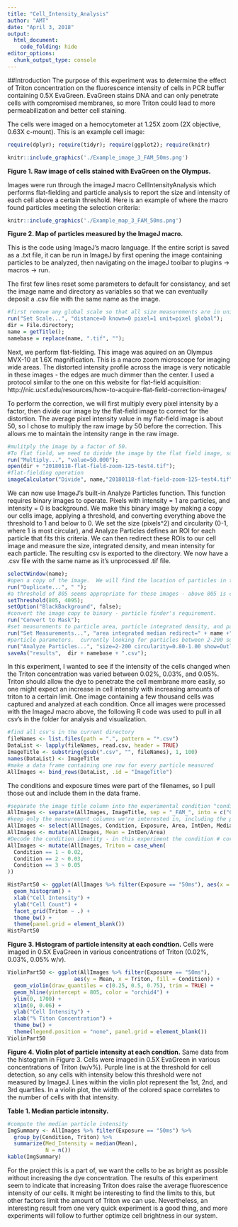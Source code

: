 ```yaml
---
title: "Cell_Intensity_Analysis"
author: "AMT"
date: "April 3, 2018"
output: 
  html_document:
    code_folding: hide
editor_options: 
  chunk_output_type: console
---
```

##Introduction
The purpose of this experiment was to determine the effect of Triton concentration on the fluorescence intensity of cells in PCR buffer containing 0.5X EvaGreen.  EvaGreen stains DNA and can only penetrate cells with compromised membranes, so more Triton could lead to more permeabilization and better cell staining.

The cells were imaged on a hemocytometer at 1.25X zoom (2X objective, 0.63X c-mount).  This is an example cell image:

```r
require(dplyr); require(tidyr); require(ggplot2); require(knitr)
```

```r
knitr::include_graphics('./Example_image_3_FAM_50ms.png')
```

**Figure 1. Raw image of cells stained with EvaGreen on the Olympus.**

Images were run through the imageJ macro CellIntensityAnalysis which performs flat-fielding and particle analysis to report the size and intensity of each cell above a certain threshold.  Here is an example of where the macro found particles meeting the selection criteria:

```r
knitr::include_graphics('./Example_map_3_FAM_50ms.png')
```

**Figure 2. Map of particles measured by the ImageJ macro.**

This is the code using ImageJ's macro language.  If the entire script is saved as a .txt file, it can be run in ImageJ by first opening the image containing particles to be analyzed, then navigating on the imageJ toolbar to plugins -> macros -> run.

The first few lines reset some parameters to default for consistancy, and set the image name and directory as variables so that we can eventually deposit a .csv file with the same name as the image.
```r
#first remove any global scale so that all size measurements are in units of pixels
run("Set Scale...", "distance=0 known=0 pixel=1 unit=pixel global");
dir = File.directory;
name = getTitle();
namebase = replace(name, ".tif", "");
```

Next, we perform flat-fielding.  This image was aquired on an Olympus MVX-10 at 1.6X magnification.  This is a macro zoom microscope for imaging wide areas.  The distorted intensity profile across the image is very noticable in these images - the edges are much dimmer than the center.  I used a protocol similar to the one on this website for flat-field acquisition: http://nic.ucsf.edu/resources/how-to-acquire-flat-field-correction-images/

To perform the correction, we will first multiply every pixel intensity by a factor, then divide our image by the flat-field image to correct for the distortion.  The average pixel intensity value in my flat-field image is about 50, so I chose to multiply the raw image by 50 before the correction.  This allows me to maintain the intensity range in the raw image.
```r
#mulitply the image by a factor of 50.  
#To flat field, we need to divide the image by the flat field image, so we multiply first to maintain our dynamic range.
run("Multiply...", "value=50.000");
open(dir + "20180118-flat-field-zoom-125-test4.tif");
#flat-fielding operation
imageCalculator("Divide", name,"20180118-flat-field-zoom-125-test4.tif");
```

We can now use ImageJ's built-in Analyze Particles function.  This function requires binary images to operate.  Pixels with intensity = 1 are particles, and intensity = 0 is background.  We make this binary image by making a copy our cells image, applying a threshold, and converting everything above the threshold to 1 and below to 0.  We set the size (pixels^2) and circularity (0-1, where 1 is most circular), and Analyze Particles defines an ROI for each particle that fits this criteria.  We can then redirect these ROIs to our cell image and measure the size, integrated density, and mean intensity for each particle.  The resulting csv is exported to the directory.  We now have a .csv file with the same name as it's unprocessed .tif file.
```r
selectWindow(name);
#open a copy of the image.  We will find the location of particles in this copy and measure values at the mapped locations in the original image.
run("Duplicate...", " ");
#a threshold of 805 seems appropriate for these images - above 805 is cell material, below 805 is background after flat-fielding.  4095 is the max value for these images, which were aquired with a 12-bit camera (but you might see them displayed in ImageJ as 16-bit - the highest value is still 4095).
setThreshold(805, 4095);
setOption("BlackBackground", false);
#convert the image copy to binary - particle finder's requirement.
run("Convert to Mask");
#set measurements to particle area, particle integrated density, and particle median.
run("Set Measurements...", "area integrated median redirect=" + name +" decimal=3");
#particle parameters.  currently looking for particles between 2-200 square pixels, with 0.8-1.00 circularity.  Make a new window showing particle locations.
run("Analyze Particles...", "size=2-200 circularity=0.80-1.00 show=Outlines display");
saveAs("results",  dir + namebase + ".csv");
```

In this experiment, I wanted to see if the intensity of the cells changed when the Triton concentration was varied between 0.02%, 0.03%, and 0.05%.  Triton should allow the dye to penetrate the cell membrane more easily, so one might expect an increase in cell intensity with increasing amounts of triton to a certain limit.  One image containing a few thousand cells was captured and analyzed at each condition.  Once all images were processed with the ImageJ macro above, the following R code was used to pull in all csv's in the folder for analysis and visualization.
```r
#find all csv's in the current directory
fileNames <- list.files(path = ".", pattern = "*.csv")
DataList <- lapply(fileNames, read.csv, header = TRUE)
ImageTitle <- substring(gsub(".csv", "", fileNames), 1, 100)
names(DataList) <- ImageTitle
#make a data frame containing one row for every particle measured
AllImages <- bind_rows(DataList, .id = "ImageTitle")
```

The conditions and exposure times were part of the filenames, so I pull those out and include them in the data frame.
```r
#separate the image title column into the experimental condition "condition", and the camera exposure time "exposure".
AllImages <- separate(AllImages, ImageTitle, sep = "_FAM_", into = c("Condition", "Exposure"))
#keep only the measurement columns we're interested in, including the particle area, the integrated density "IntDen", and the median intensity.
AllImages <- select(AllImages, Condition, Exposure, Area, IntDen, Median)
AllImages <- mutate(AllImages, Mean = IntDen/Area)
#Decode the condition identity - in this experiment the condition # corresponds to the Triton concentration (as % w/v Triton)
AllImages <- mutate(AllImages, Triton = case_when(
  Condition == 1 ~ 0.02,
  Condition == 2 ~ 0.03,
  Condition == 3 ~ 0.05
))
```

```r
HistPart50 <- ggplot(AllImages %>% filter(Exposure == "50ms"), aes(x = Mean)) +
  geom_histogram() +
  xlab("Cell Intensity") +
  ylab("Cell Count") +
  facet_grid(Triton ~ .) +
  theme_bw() +
  theme(panel.grid = element_blank())
HistPart50
```

**Figure 3. Histogram of particle intensity at each condtion.** Cells were imaged in 0.5X EvaGreen in various concentrations of Triton (0.02%, 0.03%, 0.05% w/v).

```r
ViolinPart50 <- ggplot(AllImages %>% filter(Exposure == "50ms"), 
                     aes(y = Mean, x = Triton, fill = Condition)) +
  geom_violin(draw_quantiles = c(0.25, 0.5, 0.75), trim = TRUE) +
  geom_hline(yintercept = 805, color = "orchid4") +
  ylim(0, 1700) +
  xlim(0, 0.06) +
  ylab("Cell Intensity") +
  xlab("% Titon Concentration") +
  theme_bw() +
  theme(legend.position = "none", panel.grid = element_blank())
ViolinPart50
```

**Figure 4. Violin plot of particle intensity at each condtion.** Same data from the histogram in Figure 3.  Cells were imaged in 0.5X EvaGreen in various concentrations of Triton (w/v%).  Purple line is at the threshold for cell detection, so any cells with intensity below this threshold were not measured by ImageJ.  Lines within the violin plot represent the 1st, 2nd, and 3rd quartiles.  In a violin plot, the width of the colored space correlates to the number of cells with that intensity.

**Table 1. Median particle intensity.** 
```r
#compute the median particle intensity
ImgSummary <- AllImages %>% filter(Exposure == "50ms") %>%
  group_by(Condition, Triton) %>% 
  summarize(Med_Intensity = median(Mean),
            N = n())
kable(ImgSummary)
```

For the project this is a part of, we want the cells to be as bright as possible without increasing the dye concentration.  The results of this experiment seem to indicate that increasing Triton does raise the average fluorescence intensity of our cells.  It might be interesting to find the limits to this, but other factors limit the amount of Triton we can use.  Nevertheless, an interesting result from one very quick experiment is a good thing, and more experiments will follow to further optimize cell brightness in our system.